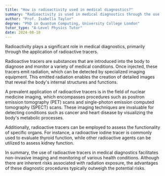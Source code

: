 ```yaml
---
title: "How is radioactivity used in medical diagnostics?"
summary: "Radioactivity is used in medical diagnostics through the use of radioactive tracers."
author: "Prof. Isabella Taylor"
degree: "PhD in Quantum Computing, University College London"
tutor_type: "A-Level Physics Tutor"
date: 2024-08-18
---
```


Radioactivity plays a significant role in medical diagnostics, primarily through the application of radioactive tracers.

Radioactive tracers are substances that are introduced into the body to diagnose and monitor a variety of medical conditions. Once injected, these tracers emit radiation, which can be detected by specialized imaging equipment. This emitted radiation enables the creation of detailed images that reveal the body's internal structures and functions.

A prevalent application of radioactive tracers is in the field of nuclear medicine imaging, which encompasses procedures such as positron emission tomography (PET) scans and single-photon emission computed tomography (SPECT) scans. These imaging techniques are invaluable for detecting conditions such as cancer and heart disease by visualizing the body's metabolic processes.

Additionally, radioactive tracers can be employed to assess the functionality of specific organs. For instance, a radioactive iodine tracer is commonly used to evaluate thyroid function, while other radioactive agents can be utilized to assess kidney function.

In summary, the use of radioactive tracers in medical diagnostics facilitates non-invasive imaging and monitoring of various health conditions. Although there are inherent risks associated with radiation exposure, the advantages of these diagnostic procedures typically outweigh the potential risks.
    